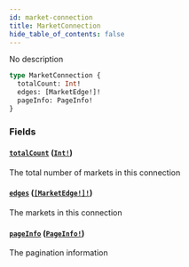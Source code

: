 ```yaml
---
id: market-connection
title: MarketConnection
hide_table_of_contents: false
---
```



No description

```graphql
type MarketConnection {
  totalCount: Int!
  edges: [MarketEdge!]!
  pageInfo: PageInfo!
}
```


### Fields

#### [`totalCount`](#) ([`Int!`](/docs/testnet/graphql/scalars/int))

The total number of markets in this connection


#### [`edges`](#) ([`[MarketEdge!]!`](/docs/testnet/graphql/objects/market-edge))

The markets in this connection


#### [`pageInfo`](#) ([`PageInfo!`](/docs/testnet/graphql/objects/page-info))

The pagination information




